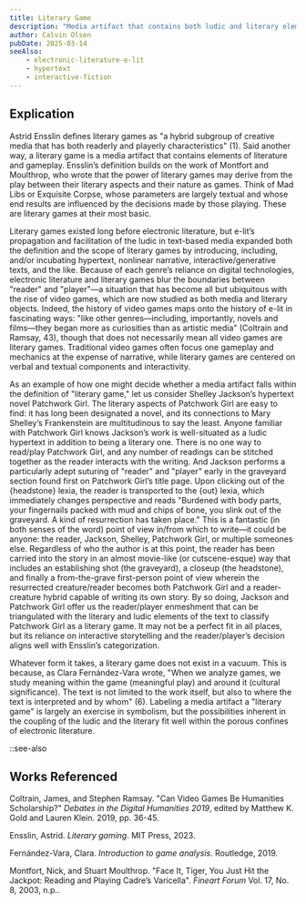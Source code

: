 ```yaml
---
title: Literary Game
description: "Media artifact that contains both ludic and literary elements"
author: Calvin Olsen
pubDate: 2025-03-14
seeAlso:
    - electronic-literature-e-lit
    - hypertext
    - interactive-fiction
---
```

## Explication

Astrid Ensslin defines literary games as "a hybrid subgroup of creative media that has both readerly and playerly characteristics" (1). Said another way, a literary game is a media artifact that contains elements of literature and gameplay. Ensslin’s definition builds on the work of Montfort and Moulthrop, who wrote that the power of literary games may derive from the play between their literary aspects and their nature as games. Think of Mad Libs or Exquisite Corpse, whose parameters are largely textual and whose end results are influenced by the decisions made by those playing. These are literary games at their most basic.

Literary games existed long before electronic literature, but e-lit’s propagation and facilitation of the ludic in text-based media expanded both the definition and the scope of literary games by introducing, including, and/or incubating hypertext, nonlinear narrative, interactive/generative texts, and the like. Because of each genre’s reliance on digital technologies, electronic literature and literary games blur the boundaries between "reader" and "player"—a situation that has become all but ubiquitous with the rise of video games, which are now studied as both media and literary objects. Indeed, the history of video games maps onto the history of e-lit in fascinating ways: "like other genres—including, importantly, novels and films—they began more as curiosities than as artistic media" (Coltrain and Ramsay, 43), though that does not necessarily mean all video games are literary games. Traditional video games often focus one gameplay and mechanics at the expense of narrative, while literary games are centered on verbal and textual components and interactivity.

As an example of how one might decide whether a media artifact falls within the definition of "literary game," let us consider Shelley Jackson’s hypertext novel Patchwork Girl. The literary aspects of Patchwork Girl are easy to find: it has long been designated a novel, and its connections to Mary Shelley’s Frankenstein are multitudinous to say the least. Anyone familiar with Patchwork Girl knows Jackson’s work is well-situated as a ludic hypertext in addition to being a literary one. There is no one way to read/play Patchwork Girl, and any number of readings can be stitched together as the reader interacts with the writing. And Jackson performs a particularly adept suturing of "reader" and "player" early in the graveyard section found first on Patchwork Girl’s title page. Upon clicking out of the \{headstone} lexia, the reader is transported to the \{out} lexia, which immediately changes perspective and reads "Burdened with body parts, your fingernails packed with mud and chips of bone, you slink out of the graveyard. A kind of resurrection has taken place." This is a fantastic (in both senses of the word) point of view in/from which to write—it could be anyone: the reader, Jackson, Shelley, Patchwork Girl, or multiple someones else. Regardless of who the author is at this point, the reader has been carried into the story in an almost movie-like (or cutscene-esque) way that includes an establishing shot (the graveyard), a closeup (the headstone), and finally a from-the-grave first-person point of view wherein the resurrected creature/reader becomes both Patchwork Girl and a reader-creature hybrid capable of writing its own story. By so doing, Jackson and Patchwork Girl offer us the reader/player enmeshment that can be triangulated with the literary and ludic elements of the text to classify Patchwork Girl as a literary game. It may not be a perfect fit in all places, but its reliance on interactive storytelling and the reader/player’s decision aligns well with Ensslin’s categorization.

Whatever form it takes, a literary game does not exist in a vacuum. This is because, as Clara Fernández-Vara wrote, "When we analyze games, we study meaning within the game (meaningful play) and around it (cultural significance). The text is not limited to the work itself, but also to where the text is interpreted and by whom" (6). Labeling a media artifact a "literary game" is largely an exercise in symbolism, but the possibilities inherent in the coupling of the ludic and the literary fit well within the porous confines of electronic literature.

::see-also

## Works Referenced

Coltrain, James, and Stephen Ramsay. "Can Video Games Be Humanities Scholarship?" *Debates in the Digital Humanities 2019*, edited by Matthew K. Gold and Lauren Klein. 2019, pp. 36-45.

Ensslin, Astrid. *Literary gaming*. MIT Press, 2023.

Fernández-Vara, Clara. *Introduction to game analysis*. Routledge, 2019.

Montfort, Nick, and Stuart Moulthrop. "Face It, Tiger, You Just Hit the Jackpot: Reading and Playing Cadre’s Varicella". *Fineart Forum* Vol. 17, No. 8, 2003, n.p.. 

